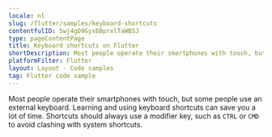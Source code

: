 ```yaml
---
locale: nl
slug: /flutter/samples/keyboard-shortcuts
contentfulID: 5wj4gD9Gyx8BprxlTaWBSJ
type: pageContentPage
title: Keyboard shortcuts on Flutter
shortDescription: Most people operate their smartphones with touch, but some people use an external keyboard.
platformFilter: Flutter
layout: Layout - Code samples
tag: Flutter code sample
---
```


Most people operate their smartphones with touch, but some people use an external keyboard. Learning and using keyboard shortcuts can save you a lot of time. Shortcuts should always use a modifier key, such as `CTRL` or `CMD` to avoid clashing with system shortcuts.

<CodeSample id="keyboard-shortcuts" locale="nl" platform="flutter"/>